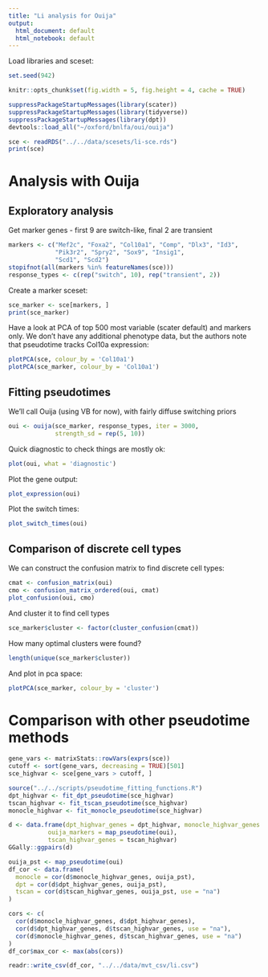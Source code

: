 ```yaml
---
title: "Li analysis for Ouija"
output:
  html_document: default
  html_notebook: default
---
```


Load libraries and sceset:

```r
set.seed(942)

knitr::opts_chunk$set(fig.width = 5, fig.height = 4, cache = TRUE)

suppressPackageStartupMessages(library(scater))
suppressPackageStartupMessages(library(tidyverse))
suppressPackageStartupMessages(library(dpt))
devtools::load_all("~/oxford/bnlfa/oui/ouija")

sce <- readRDS("../../data/scesets/li-sce.rds")
print(sce)
```

# Analysis with Ouija

## Exploratory analysis

Get marker genes - first 9 are switch-like, final 2 are transient

```r
markers <- c("Mef2c", "Foxa2", "Col10a1", "Comp", "Dlx3", "Id3",
             "Pik3r2", "Spry2", "Sox9", "Insig1",
             "Scd1", "Scd2")
stopifnot(all(markers %in% featureNames(sce)))
response_types <- c(rep("switch", 10), rep("transient", 2))
```

Create a marker sceset:

```r
sce_marker <- sce[markers, ]
print(sce_marker)
```

Have a look at PCA of top 500 most variable (scater default) and markers only. We don't have any additional phenotype data, but the authors note that pseudotime tracks Col10a expression:

```r
plotPCA(sce, colour_by = 'Col10a1')
plotPCA(sce_marker, colour_by = 'Col10a1')
```


## Fitting pseudotimes

We'll call Ouija (using VB for now), with fairly diffuse switching priors

```r
oui <- ouija(sce_marker, response_types, iter = 3000, 
             strength_sd = rep(5, 10))
```

Quick diagnostic to check things are mostly ok:

```r
plot(oui, what = 'diagnostic')
```

Plot the gene output:

```r
plot_expression(oui)
```

Plot the switch times:

```r
plot_switch_times(oui)
```




## Comparison of discrete cell types

We can construct the confusion matrix to find discrete cell types:

```r
cmat <- confusion_matrix(oui)
cmo <- confusion_matrix_ordered(oui, cmat)
plot_confusion(oui, cmo)
```

And cluster it to find cell types

```r
sce_marker$cluster <- factor(cluster_confusion(cmat))
```

How many optimal clusters were found?

```r
length(unique(sce_marker$cluster))
```

And plot in pca space:

```r
plotPCA(sce_marker, colour_by = 'cluster')
```




# Comparison with other pseudotime methods

```r
gene_vars <- matrixStats::rowVars(exprs(sce))
cutoff <- sort(gene_vars, decreasing = TRUE)[501]
sce_highvar <- sce[gene_vars > cutoff, ]
```

```r
source("../../scripts/pseudotime_fitting_functions.R")
dpt_highvar <- fit_dpt_pseudotime(sce_highvar)
tscan_highvar <- fit_tscan_pseudotime(sce_highvar)
monocle_highvar <- fit_monocle_pseudotime(sce_highvar)

d <- data.frame(dpt_highvar_genes = dpt_highvar, monocle_highvar_genes = monocle_highvar,
           ouija_markers = map_pseudotime(oui), 
           tscan_highvar_genes = tscan_highvar)
GGally::ggpairs(d)

```

```r
ouija_pst <- map_pseudotime(oui)
df_cor <- data.frame(
  monocle = cor(d$monocle_highvar_genes, ouija_pst),
  dpt = cor(d$dpt_highvar_genes, ouija_pst),
  tscan = cor(d$tscan_highvar_genes, ouija_pst, use = "na")
)
```


```r
cors <- c(
  cor(d$monocle_highvar_genes, d$dpt_highvar_genes),
  cor(d$dpt_highvar_genes, d$tscan_highvar_genes, use = "na"),
  cor(d$monocle_highvar_genes, d$tscan_highvar_genes, use = "na")
)
df_cor$max_cor <- max(abs(cors))
```


```r
readr::write_csv(df_cor, "../../data/mvt_csv/li.csv")


```


